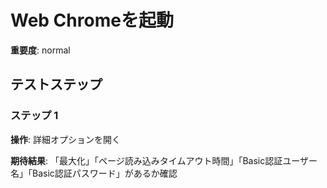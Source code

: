 # Web Chromeを起動

**重要度**: normal

## テストステップ

### ステップ 1

**操作**: 詳細オプションを開く

**期待結果**:
「最大化」「ページ読み込みタイムアウト時間」「Basic認証ユーザー名」「Basic認証パスワード」があるか確認

